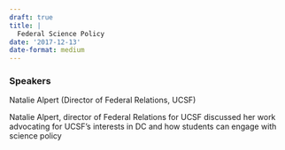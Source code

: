 ```yaml
---
draft: true 
title: |
  Federal Science Policy
date: '2017-12-13'
date-format: medium 
---
```



### Speakers  
Natalie Alpert (Director of Federal Relations, UCSF)

Natalie Alpert, director of Federal Relations for UCSF discussed her work advocating for UCSF’s interests in DC and how students can engage with science policy


